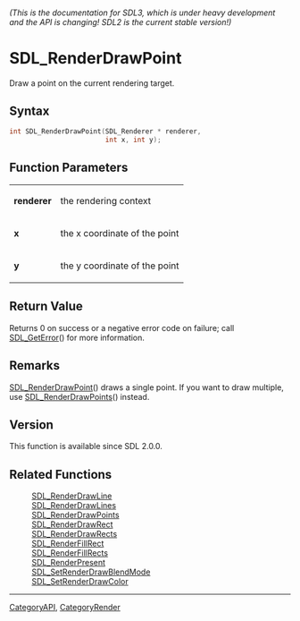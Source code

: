 ====== (This is the documentation for SDL3, which is under heavy development and the API is changing! SDL2 is the current stable version!) ======
= SDL_RenderDrawPoint =

Draw a point on the current rendering target.

== Syntax ==

<syntaxhighlight lang='c'>
int SDL_RenderDrawPoint(SDL_Renderer * renderer,
                        int x, int y);
</syntaxhighlight>

== Function Parameters ==

{|
|'''renderer'''
|the rendering context
|-
|'''x'''
|the x coordinate of the point
|-
|'''y'''
|the y coordinate of the point
|}

== Return Value ==

Returns 0 on success or a negative error code on failure; call
[[SDL_GetError]]() for more information.

== Remarks ==

[[SDL_RenderDrawPoint]]() draws a single point. If you want to draw
multiple, use [[SDL_RenderDrawPoints]]() instead.

== Version ==

This function is available since SDL 2.0.0.

== Related Functions ==

:[[SDL_RenderDrawLine]]
:[[SDL_RenderDrawLines]]
:[[SDL_RenderDrawPoints]]
:[[SDL_RenderDrawRect]]
:[[SDL_RenderDrawRects]]
:[[SDL_RenderFillRect]]
:[[SDL_RenderFillRects]]
:[[SDL_RenderPresent]]
:[[SDL_SetRenderDrawBlendMode]]
:[[SDL_SetRenderDrawColor]]

----
[[CategoryAPI]], [[CategoryRender]]


